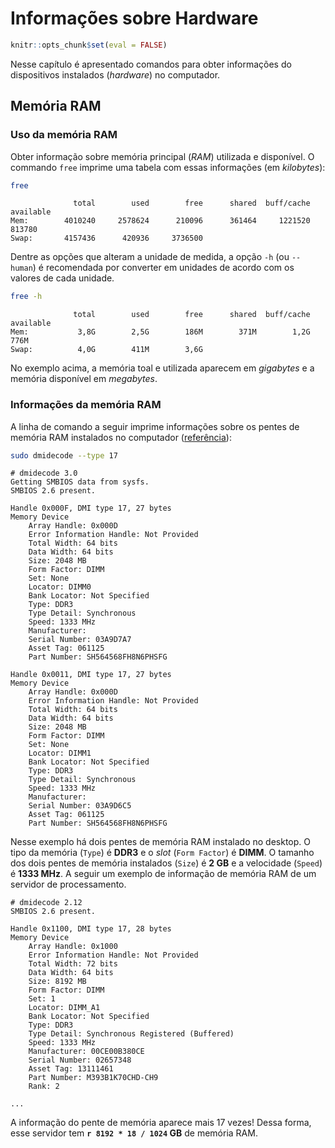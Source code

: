 # Informações sobre Hardware {#hardware}

```r
knitr::opts_chunk$set(eval = FALSE)
```

Nesse capítulo é apresentado comandos para obter informações do dispositivos instalados (_hardware_) no computador.

## Memória RAM

### Uso da memória RAM

Obter informação sobre memória principal (_RAM_) utilizada e disponível.
O commando `free` imprime uma tabela com essas informações (em _kilobytes_):

```bash
free
```

```
              total        used        free      shared  buff/cache   available
Mem:        4010240     2578624      210096      361464     1221520      813780
Swap:       4157436      420936     3736500
```

Dentre as opções que alteram a unidade de medida, a opção `-h` (ou `--human`) é recomendada por converter em unidades de acordo com os valores de cada unidade.

```bash
free -h
```

```
              total        used        free      shared  buff/cache   available
Mem:           3,8G        2,5G        186M        371M        1,2G        776M
Swap:          4,0G        411M        3,6G
```

No exemplo acima, a memória toal e utilizada aparecem em _gigabytes_ e a memória disponível em _megabytes_.

### Informações da memória RAM

A linha de comando a seguir imprime informações sobre os pentes de memória RAM instalados no computador ([referência](https://www.cyberciti.biz/faq/check-ram-speed-linux/)):

```bash
sudo dmidecode --type 17
```

```
# dmidecode 3.0
Getting SMBIOS data from sysfs.
SMBIOS 2.6 present.

Handle 0x000F, DMI type 17, 27 bytes
Memory Device
	Array Handle: 0x000D
	Error Information Handle: Not Provided
	Total Width: 64 bits
	Data Width: 64 bits
	Size: 2048 MB
	Form Factor: DIMM
	Set: None
	Locator: DIMM0
	Bank Locator: Not Specified
	Type: DDR3
	Type Detail: Synchronous
	Speed: 1333 MHz
	Manufacturer:                 
	Serial Number: 03A9D7A7
	Asset Tag: 061125
	Part Number: SH564568FH8N6PHSFG

Handle 0x0011, DMI type 17, 27 bytes
Memory Device
	Array Handle: 0x000D
	Error Information Handle: Not Provided
	Total Width: 64 bits
	Data Width: 64 bits
	Size: 2048 MB
	Form Factor: DIMM
	Set: None
	Locator: DIMM1
	Bank Locator: Not Specified
	Type: DDR3
	Type Detail: Synchronous
	Speed: 1333 MHz
	Manufacturer:                 
	Serial Number: 03A9D6C5
	Asset Tag: 061125
	Part Number: SH564568FH8N6PHSFG
```

Nesse exemplo há dois pentes de memória RAM instalado no desktop.
O tipo da memória (`Type`) é __DDR3__ e o _slot_ (`Form Factor`) é __DIMM__.
O tamanho dos dois pentes de memória instalados (`Size`) é __2 GB__ e a velocidade (`Speed`) é __1333 MHz__.
A seguir um exemplo de informação de memória RAM de um servidor de processamento.


```
# dmidecode 2.12
SMBIOS 2.6 present.

Handle 0x1100, DMI type 17, 28 bytes
Memory Device
	Array Handle: 0x1000
	Error Information Handle: Not Provided
	Total Width: 72 bits
	Data Width: 64 bits
	Size: 8192 MB
	Form Factor: DIMM
	Set: 1
	Locator: DIMM_A1 
	Bank Locator: Not Specified
	Type: DDR3
	Type Detail: Synchronous Registered (Buffered)
	Speed: 1333 MHz
	Manufacturer: 00CE00B380CE
	Serial Number: 02657348
	Asset Tag: 13111461
	Part Number: M393B1K70CHD-CH9  
	Rank: 2

...
```

A informação do pente de memória aparece mais 17 vezes!
Dessa forma, esse servidor tem __`r 8192 * 18 / 1024` GB__ de memória RAM.